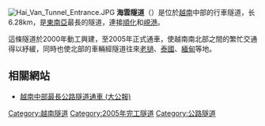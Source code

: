 [[File:Hai_Van_Tunnel_Entrance.JPG|thumb]]
'''海雲隧道'''（{{vie|hn=窨海雲|qn=Hầm Hải Vân}}）是位於[[越南|越南]]中部的行車隧道，长6.28km，是[[東南亞|東南亞]]最長的隧道，連接[[順化|順化]]和[[峴港|峴港]]。

這條隧道於2000年動工興建，至2005年正式通車，使越南南北部之間的繁忙交通得以紓緩，同時也使北部的車輛經隧道往來[[老撾|老撾]]、[[泰國|泰國]]、[[緬甸|緬甸]]等地。

==相關網站==
*[https://web.archive.org/web/20070930061635/http://www.takungpao.com/news/2005-6-7/YM-411699.htm 越南中部最長公路隧道通車 (大公報)]

{{交通小作品}}

[[Category:越南隧道|Category:越南隧道]]
[[Category:2005年完工隧道|Category:2005年完工隧道]]
[[Category:公路隧道|Category:公路隧道]]
